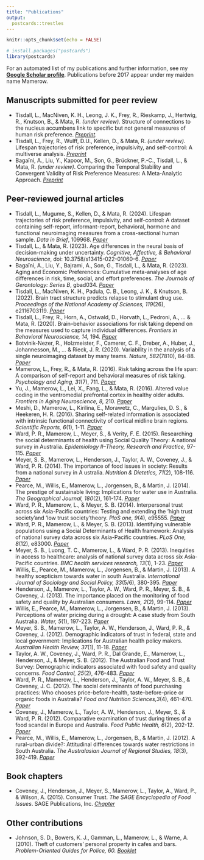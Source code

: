 ```yaml
---
title: "Publications"
output:
  postcards::trestles
---
```


```r
knitr::opts_chunk$set(echo = FALSE)

# install.packages("postcards")
library(postcards)
```

For an automated list of my publications and further information, see my **[Google Scholar profile](https://scholar.google.co.uk/citations?hl=en&user=o8ce3OwAAAAJ)**. Publications before 2017 appear under my maiden name Mamerow.

## Manuscripts submitted for peer review
<p style="text-align:justify;">
+ Tisdall, L., MacNiven, K. H., Leong, J. K., Frey, R., Rieskamp, J., Hertwig, R., Knutson, B., & Mata, R. *(under review)*. Structure of connections to the nucleus accumbens link to specific but not general measures of human risk preference. *[Preprint](https://osf.io/ab4vr/).* 
+ Tisdall, L., Frey, R., Wulff, D.U., Kellen, D., & Mata, R. *(under review)*. Lifespan trajectories of risk preference, impulsivity, and self-control: A multiverse analysis. *[Preprint](https://doi.org/10.31219/osf.io/uj359)* 
+ Bagaïni, A., Liu, Y., Kapoor, M., Son, G., Brückner, P.-C., Tisdall, L., & Mata, R. *(under review)*. Comparing the Temporal Stability and Convergent Validity of Risk Preference Measures: A Meta-Analytic Approach. *[Preprint](https://osf.io/5kzgd/)* 

## Peer-reviewed journal articles
<p style="text-align:justify;">
+ Tisdall, L., Mugume, S., Kellen, D., & Mata, R. (2024). Lifespan trajectories of risk preference, impulsivity, and self-control: A dataset containing self-report, informant-report, behavioral, hormone and functional neuroimaging measures from a cross-sectional human sample. _Data in Brief_, 109968. *[Paper](https://www.sciencedirect.com/science/article/pii/S235234092300999X)* 
+ Tisdall, L., & Mata, R. (2023). Age differences in the neural basis of decision-making under uncertainty. _Cognitive, Affective, & Behavioral Neuroscience_, doi: 10.3758/s13415-022-01060-6. *[Paper](https://doi.org/10.3758/s13415-022-01060-6)* 
+ Bagaïni, A., Liu, Y., Bajrami, A., Son, G., Tisdall, L., & Mata, R. (2023). Aging and Economic Preferences: Cumulative meta-analyses of age differences in risk, time, social, and effort preferences. _The Journals of Gerontology: Series B_, gbad034. *[Paper](https://doi.org/10.1093/geronb/gbad034)* 
+ Tisdall, L., MacNiven, K. H., Padula, C. B., Leong, J. K., & Knutson, B. (2022). Brain tract structure predicts relapse to stimulant drug use. _Proceedings of the National Academy of Sciences, 119_(26), e2116703119. *[Paper](https://www.pnas.org/doi/10.1073/pnas.2116703119)* 
+ Tisdall, L., Frey, R., Horn, A., Ostwald, D., Horvath, L., Pedroni, A., ... & Mata, R. (2020). Brain–behavior associations for risk taking depend on the measures used to capture individual differences. _Frontiers in Behavioral Neuroscience, 14,_ 194. *[Paper](https://www.frontiersin.org/articles/10.3389/fnbeh.2020.587152/full?&utm_source=Email_to_authors_&utm_medium=Email&utm_content=T1_11.5e1_author&utm_campaign=Email_publication&field=&journalName=Frontiers_in_Behavioral_Neuroscience&id=587152)*
+ Botvinik-Nezer, R., Holzmeister, F., Camerer, C. F., Dreber, A., Huber, J., Johannesson, M., ... & Rieck, J. R. (2020). Variability in the analysis of a single neuroimaging dataset by many teams. _Nature, 582_(7810), 84-88. *[Paper](https://www.nature.com/articles/s41586-020-2314-9?fbclid=IwAR3jkR1Gkraxbig5vbUz0d0_bVOTCzAFGoCmnRQMG5jpcDwiApCjxZHNHrQ)*
+ Mamerow, L., Frey, R., & Mata, R. (2016). Risk taking across the life span: A comparison of self-report and behavioral measures of risk taking. _Psychology and Aging, 31_(7), 711. *[Paper](https://www.researchgate.net/profile/Loreen-Tisdall/publication/308760553_Risk_Taking_Across_the_Life_Span_A_Comparison_of_Self-Report_and_Behavioral_Measures_of_Risk_Taking/links/606ad0f4a6fdccad3f71a8d3/Risk-Taking-Across-the-Life-Span-A-Comparison-of-Self-Report-and-Behavioral-Measures-of-Risk-Taking.pdf)*
+ Yu, J., Mamerow, L., Lei, X., Fang, L., & Mata, R. (2016). Altered value coding in the ventromedial prefrontal cortex in healthy older adults. _Frontiers in Aging Neuroscience, 8,_ 210. *[Paper](https://www.frontiersin.org/articles/10.3389/fnagi.2016.00210/full)*
+ Meshi, D., Mamerow, L., Kirilina, E., Morawetz, C., Margulies, D. S., & Heekeren, H. R. (2016). Sharing self-related information is associated with intrinsic functional connectivity of cortical midline brain regions. _Scientific Reports, 6_(1), 1-11. *[Paper](https://www.nature.com/articles/srep22491)*
+ Ward, P. R., Mamerow, L., Meyer, S., & Verity, F. E. (2015). Researching the social determinants of health using Social Quality Theory: A national survey in Australia. _Epidemiology II–Theory, Research and Practice,_ 97-115. *[Paper](https://www.researchgate.net/profile/Paul-Ward/publication/276921587_Researching_the_social_determinants_of_health_a_national_survey_in_Australia_using_social_quality_theory/links/555bfb3008aec5ac223295fd/Researching-the-social-determinants-of-health-a-national-survey-in-Australia-using-social-quality-theory.pdf)*
+ Meyer, S. B., Mamerow, L., Henderson, J., Taylor, A. W., Coveney, J., & Ward, P. R. (2014). The importance of food issues in society: Results from a national survey in A ustralia. _Nutrition & Dietetics, 71_(2), 108-116. *[Paper](https://onlinelibrary.wiley.com/doi/pdf/10.1111/1747-0080.12076)*
+ Pearce, M., Willis, E., Mamerow, L., Jorgensen, B., & Martin, J. (2014). The prestige of sustainable living: Implications for water use in Australia. _The Geographical Journal, 180_(2), 161-174. *[Paper](https://rgs-ibg.onlinelibrary.wiley.com/doi/pdfdirect/10.1111/geoj.12016)*
+ Ward, P. R., Mamerow, L., & Meyer, S. B. (2014). Interpersonal trust across six Asia-Pacific countries: Testing and extending the ‘high trust society’and ‘low trust society’theory. _PloS one, 9_(4), e95555. *[Paper](https://journals.plos.org/plosone/article?id=10.1371/journal.pone.0095555)*
+ Ward, P. R., Mamerow, L., & Meyer, S. B. (2013). Identifying vulnerable populations using a Social Determinants of Health framework: Analysis of national survey data across six Asia-Pacific countries. _PLoS One, 8_(12), e83000. *[Paper](https://journals.plos.org/plosone/article?id=10.1371/journal.pone.0083000)*
+ Meyer, S. B., Luong, T. C., Mamerow, L., & Ward, P. R. (2013). Inequities in access to healthcare: analysis of national survey data across six Asia-Pacific countries. _BMC health services research, 13_(1), 1-23. *[Paper](https://bmchealthservres.biomedcentral.com/articles/10.1186/1472-6963-13-238)*
+ Willis, E., Pearce, M., Mamerow, L., Jorgensen, B., & Martin, J. (2013). A healthy scepticism towards water in south Australia. _International Journal of Sociology and Social Policy, 33_(5/6), 380-395. *[Paper](https://www.researchgate.net/profile/Bradley-Jorgensen/publication/257027985_A_Healthy_scepticism_towards_water_in_South_Australia/links/55b9524808ae9289a08ffe60/A-Healthy-scepticism-towards-water-in-South-Australia.pdf)*
+ Henderson, J., Mamerow, L., Taylor, A. W., Ward, P. R., Meyer, S. B., & Coveney, J. (2013). The importance placed on the monitoring of food safety and quality by Australian consumers. _Laws, 2_(2), 99-114. *[Paper](https://heinonline.org/HOL/Page?handle=hein.journals/laws2&div=9&g_sent=1&casa_token=&collection=journals)*
+ Willis, E., Pearce, M., Mamerow, L., Jorgensen, B., & Martin, J. (2013). Perceptions of water pricing during a drought: A case study from South Australia. _Water, 5_(1), 197-223. *[Paper](https://www.mdpi.com/2073-4441/5/1/197/pdf)*
+ Meyer, S. B., Mamerow, L., Taylor, A. W., Henderson, J., Ward, P. R., & Coveney, J. (2012). Demographic indicators of trust in federal, state and local government: Implications for Australian health policy makers. _Australian Health Review, 37_(1), 11-18. *[Paper](https://www.researchgate.net/profile/Julie-Henderson-3/publication/232764489_Demographic_indicators_of_trust_in_federal_state_and_local_government_Implications_for_Australian_health_policy_makers/links/0c960527f31fbce040000000/Demographic-indicators-of-trust-in-federal-state-and-local-government-Implications-for-Australian-health-policy-makers.pdf)*
+ Taylor, A. W., Coveney, J., Ward, P. R., Dal Grande, E., Mamerow, L., Henderson, J., & Meyer, S. B. (2012). The Australian Food and Trust Survey: Demographic indicators associated with food safety and quality concerns. _Food Control, 25_(2), 476-483. *[Paper](https://www.sciencedirect.com/science/article/pii/S0956713511004841)*
+ Ward, P. R., Mamerow, L., Henderson, J., Taylor, A. W., Meyer, S. B., & Coveney, J. C. (2012). The social determinants of food purchasing practices: Who chooses price-before-health, taste-before-price or organic foods in Australia? _Food and Nutrition Sciences,3_(4), 461-470. *[Paper](https://www.scirp.org/pdf/FNS20120400005_13657575.pdf)*
+ Coveney, J., Mamerow, L., Taylor, A. W., Henderson, J., Meyer, S., & Ward, P. R. (2012). Comparative examination of trust during times of a food scandal in Europe and Australia. _Food Public Health, 6_(2), 202-12. *[Paper](https://core.ac.uk/download/pdf/14947466.pdf)*
+ Pearce, M., Willis, E., Mamerow, L., Jorgensen, B., & Martin, J. (2012). A rural-urban divide?: Attitudinal differences towards water restrictions in South Australia. _The Australasian Journal of Regional Studies, 18_(3), 392-419. *[Paper](https://www.researchgate.net/profile/Bradley-Jorgensen/publication/257027984_A_rural-urban_divide_Attitudinal_differences_towards_water_restrictions_in_South_Australia/links/55b9532308ae9289a08ffe75/A-rural-urban-divide-Attitudinal-differences-towards-water-restrictions-in-South-Australia.pdf)*

## Book chapters
+ Coveney, J., Henderson, J., Meyer, S., Mamerow, L., Taylor, A., Ward, P., & Wilson, A. (2015). Consumer Trust. _The SAGE Encyclopedia of Food Issues_. SAGE Publications, Inc. *[Chapter](https://www.researchgate.net/profile/Paul-Ward/publication/276921180_Consumer_Trust_in_Food/links/57d8d7cb08ae601b39afb568/Consumer-Trust-in-Food.pdf)*

## Other contributions
+ Johnson, S. D., Bowers, K. J., Gamman, L., Mamerow, L., & Warne, A. (2010). Theft of customers' personal property in cafes and bars. _Problem-Oriented Guides for Police, 60._ *[Booklet](https://www.popcenter.org/sites/default/files/problems/pdfs/cafe_bar_theft.pdf)*


